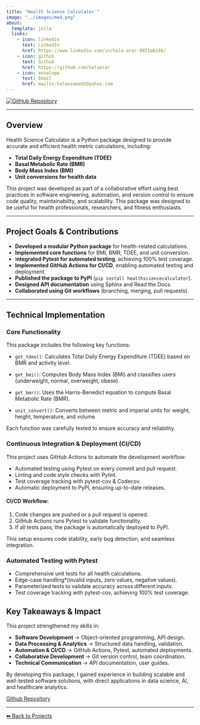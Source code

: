 ```yaml
---
title: "Health Science Calculator "
image: "../images/med.png"
about:
  template: jolla
  links:
    - icon: linkedin
      text: LinkedIn
      href: https://www.linkedin.com/in/hala-arar-9931a615b/
    - icon: github
      text: Github
      href: https://github.com/halaarar
    - icon: envelope
      text: Email
      href: mailto:halaosama92@yahoo.com
---
```


<div class="center-content">
<a href="https://github.com/UBC-MDS/HealthScienceCalculator">
    <img src="https://img.shields.io/badge/GitHub-Repository-blue?logo=github" alt="GitHub Repository">
</a>
<div>

---

## **Overview**


Health Science Calculator is a Python package designed to provide accurate and efficient health metric calculations, including:  

- **Total Daily Energy Expenditure (TDEE)**  
- **Basal Metabolic Rate (BMR)**  
- **Body Mass Index (BMI)**  
- **Unit conversions for health data**  

This project was developed as part of a collaborative effort using best practices in software engineering, automation, and version control to ensure code quality, maintainability, and scalability. This package was designed to be useful for health professionals, researchers, and fitness enthusiasts.

---

## Project Goals & Contributions

- **Developed a modular Python package** for health-related calculations.
- **Implemented core functions** for BMI, BMR, TDEE, and unit conversion.
- I**ntegrated Pytest for automated testing**, achieving 100% test coverage.
- **Implemented GitHub Actions for CI/CD**, enabling automated testing and deployment.
- **Published the package to PyPI** (`pip install healthsciencecalculator`).
- **Designed API documentation** using Sphinx and Read the Docs.
- **Collaborated using Git workflows** (branching, merging, pull requests).

---

## Technical Implementation  

### Core Functionality  

This package includes the following key functions:  

- `get_tdee()`: Calculates Total Daily Energy Expenditure (TDEE) based on BMR and activity level.  

- `get_bmi()`: Computes Body Mass Index (BMI) and classifies users (underweight, normal, overweight, obese). 

- `get_bmr()`: Uses the Harris-Benedict equation to compute Basal Metabolic Rate (BMR).  

- `unit_convert()`: Converts between metric and imperial units for weight, height, temperature, and volume.  


Each function was carefully tested to ensure accuracy and reliability.



### Continuous Integration & Deployment (CI/CD)  


This project uses GitHub Actions to automate the development workflow:  

- Automated testing using Pytest on every commit and pull request. 
- Linting and code style checks with Pylint.  
- Test coverage tracking with pytest-cov & Codecov.  
- Automatic deployment to PyPI, ensuring up-to-date releases.  

#### CI/CD Workflow:
1. Code changes are pushed or a pull request is opened.  
2. GitHub Actions runs Pytest to validate functionality.  
3. If all tests pass, the package is automatically deployed to PyPI.  

This setup ensures code stability, early bug detection, and seamless integration.



### Automated Testing with Pytest  


- Comprehensive unit tests for all health calculations.  
- Edge-case handling*(invalid inputs, zero values, negative values).  
- Parameterized tests to validate accuracy across different inputs.  
- Test coverage tracking with pytest-cov, achieving 100% test coverage.




## Key Takeaways & Impact
This project strengthened my skills in:  

- **Software Development** → Object-oriented programming, API design.  
- **Data Processing & Analytics** → Structured data handling, validation.
- **Automation & CI/CD** → GitHub Actions, Pytest, automated deployments. 
- **Collaborative Development** → Git version control, team coordination. 
- **Technical Communication** → API documentation, user guides.  

By developing this package, I gained experience in building scalable and well-tested software solutions, with direct applications in data science, AI, and healthcare analytics.

[Github Repository](https://github.com/UBC-MDS/HealthScienceCalculator){.btn .btn-outline-dark}


---
[⬅ Back to Projects](../projects.qmd)